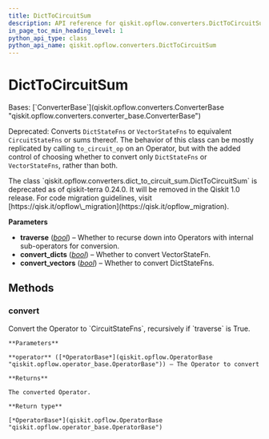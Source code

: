 ```yaml
---
title: DictToCircuitSum
description: API reference for qiskit.opflow.converters.DictToCircuitSum
in_page_toc_min_heading_level: 1
python_api_type: class
python_api_name: qiskit.opflow.converters.DictToCircuitSum
---
```


# DictToCircuitSum

<Class id="qiskit.opflow.converters.DictToCircuitSum" isDedicatedPage={true} github="https://github.com/qiskit/qiskit/tree/stable/0.46/qiskit/opflow/converters/dict_to_circuit_sum.py" signature="qiskit.opflow.converters.DictToCircuitSum(traverse=True, convert_dicts=True, convert_vectors=True)" modifiers="class">
  Bases: [`ConverterBase`](qiskit.opflow.converters.ConverterBase "qiskit.opflow.converters.converter_base.ConverterBase")

  Deprecated: Converts `DictStateFns` or `VectorStateFns` to equivalent `CircuitStateFns` or sums thereof. The behavior of this class can be mostly replicated by calling `to_circuit_op` on an Operator, but with the added control of choosing whether to convert only `DictStateFns` or `VectorStateFns`, rather than both.

  <Admonition title="Deprecated since version 0.24.0" type="danger">
    The class `qiskit.opflow.converters.dict_to_circuit_sum.DictToCircuitSum` is deprecated as of qiskit-terra 0.24.0. It will be removed in the Qiskit 1.0 release. For code migration guidelines, visit [https://qisk.it/opflow\_migration](https://qisk.it/opflow_migration).
  </Admonition>

  **Parameters**

  *   **traverse** ([*bool*](https://docs.python.org/3/library/functions.html#bool "(in Python v3.12)")) – Whether to recurse down into Operators with internal sub-operators for conversion.
  *   **convert\_dicts** ([*bool*](https://docs.python.org/3/library/functions.html#bool "(in Python v3.12)")) – Whether to convert VectorStateFn.
  *   **convert\_vectors** ([*bool*](https://docs.python.org/3/library/functions.html#bool "(in Python v3.12)")) – Whether to convert DictStateFns.

  ## Methods

  ### convert

  <Function id="qiskit.opflow.converters.DictToCircuitSum.convert" signature="convert(operator)">
    Convert the Operator to `CircuitStateFns`, recursively if `traverse` is True.

    **Parameters**

    **operator** ([*OperatorBase*](qiskit.opflow.OperatorBase "qiskit.opflow.operator_base.OperatorBase")) – The Operator to convert

    **Returns**

    The converted Operator.

    **Return type**

    [*OperatorBase*](qiskit.opflow.OperatorBase "qiskit.opflow.operator_base.OperatorBase")
  </Function>
</Class>

